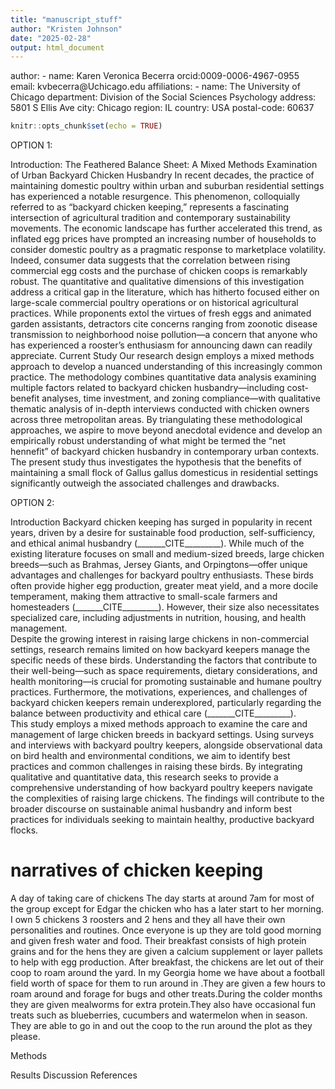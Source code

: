 ```yaml
---
title: "manuscript_stuff"
author: "Kristen Johnson"
date: "2025-02-28"
output: html_document
---
```

author:
  - name: Karen Veronica Becerra
    orcid:0009-0006-4967-0955
    email: kvbecerra@Uchicago.edu 
    affiliations:
      - name: The University of Chicago 
        department: Division of the Social Sciences Psychology 
        address: 5801 S Ellis Ave
        city: Chicago
        region: IL
        country: USA
        postal-code: 60637
        
```r
knitr::opts_chunk$set(echo = TRUE)
```


OPTION 1:

Introduction: The Feathered Balance Sheet: A Mixed Methods Examination of Urban Backyard Chicken Husbandry
In recent decades, the practice of maintaining domestic poultry within urban and suburban residential settings has experienced a notable resurgence. This phenomenon, colloquially referred to as "backyard chicken keeping," represents a fascinating intersection of agricultural tradition and contemporary sustainability movements. The economic landscape has further accelerated this trend, as inflated egg prices have prompted an increasing number of households to consider domestic poultry as a pragmatic response to marketplace volatility. Indeed, consumer data suggests that the correlation between rising commercial egg costs and the purchase of chicken coops is remarkably robust.
The quantitative and qualitative dimensions of this investigation address a critical gap in the literature, which has hitherto focused either on large-scale commercial poultry operations or on historical agricultural practices. While proponents extol the virtues of fresh eggs and animated garden assistants, detractors cite concerns ranging from zoonotic disease transmission to neighborhood noise pollution—a concern that anyone who has experienced a rooster's enthusiasm for announcing dawn can readily appreciate.
Current Study
Our research design employs a mixed methods approach to develop a nuanced understanding of this increasingly common practice. The methodology combines quantitative data analysis examining multiple factors related to backyard chicken husbandry—including cost-benefit analyses, time investment, and zoning compliance—with qualitative thematic analysis of in-depth interviews conducted with chicken owners across three metropolitan areas. By triangulating these methodological approaches, we aspire to move beyond anecdotal evidence and develop an empirically robust understanding of what might be termed the "net hennefit" of backyard chicken husbandry in contemporary urban contexts. The present study thus investigates the hypothesis that the benefits of maintaining a small flock of Gallus gallus domesticus in residential settings significantly outweigh the associated challenges and drawbacks.

OPTION 2:

Introduction
Backyard chicken keeping has surged in popularity in recent years, driven by a desire for sustainable food production, self-sufficiency, and ethical animal husbandry (_______CITE_________). While much of the existing literature focuses on small and medium-sized breeds, large chicken breeds—such as Brahmas, Jersey Giants, and Orpingtons—offer unique advantages and challenges for backyard poultry enthusiasts. These birds often provide higher egg production, greater meat yield, and a more docile temperament, making them attractive to small-scale farmers and homesteaders (_______CITE_________). However, their size also necessitates specialized care, including adjustments in nutrition, housing, and health management.  
Despite the growing interest in raising large chickens in non-commercial settings, research remains limited on how backyard keepers manage the specific needs of these birds. Understanding the factors that contribute to their well-being—such as space requirements, dietary considerations, and health monitoring—is crucial for promoting sustainable and humane poultry practices. Furthermore, the motivations, experiences, and challenges of backyard chicken keepers remain underexplored, particularly regarding the balance between productivity and ethical care (_______CITE_________).  
This study employs a mixed methods approach to examine the care and management of large chicken breeds in backyard settings. Using surveys and interviews with backyard poultry keepers, alongside observational data on bird health and environmental conditions, we aim to identify best practices and common challenges in raising these birds. By integrating qualitative and quantitative data, this research seeks to provide a comprehensive understanding of how backyard poultry keepers navigate the complexities of raising large chickens. The findings will contribute to the broader discourse on sustainable animal husbandry and inform best practices for individuals seeking to maintain healthy, productive backyard flocks. 


# narratives of chicken keeping
A day of taking care of chickens
The day starts at around 7am for most of the group except for Edgar the chicken who has a later start to her morning. I own 5 chickens 3 roosters and 2 hens and they all have their own personalities and routines. Once everyone is up they are told good morning and given fresh water and food. Their breakfast consists of high protein grains and for the hens they are given a calcium supplement or layer pallets to help with egg production. After breakfast, the chickens are let out of their coop to roam around the yard. In my Georgia home we have about a football field worth of space for them to run around in .They are given a few hours to roam around and forage for bugs and other treats.During the colder months they are given mealworms for extra protein.They also have occasional fun treats such as blueberries, cucumbers and watermelon when in season. They are able to go in and out the coop to the run around the plot as they please.




Methods

Results 
Discussion 
References 